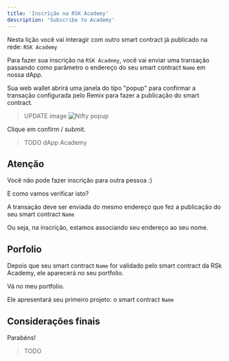 ---
title: 'Inscrição na RSK Academy'
description: 'Subscribe to Academy'
---

Nesta lição você vai interagir com outro smart contract já publicado na rede: `RSK Academy`

Para fazer sua inscrição na `RSK Academy`, 
você vai enviar uma transação passando como parâmetro o endereço do seu smart contract `Name`
em nossa dApp.

Sua web wallet abrirá uma janela do tipo "popup" para confirmar a transação configurada pelo Remix para fazer a publicação do smart contract.

> UPDATE image
![Nifty popup](/img/courses/dev/02/publish-on-rsk-testnet/image-25.png)

Clique em confirm / submit.

> TODO
dApp Academy

## Atenção

Você não pode fazer inscrição para outra pessoa :)

E como vamos verificar isto?

A transação deve ser enviada do mesmo endereço que fez a publicação do seu smart contract `Name`

Ou seja, na inscrição, estamos associando seu endereço ao seu nome.

## Porfolio

Depois que seu smart contract `Name` for validado pelo smart contract da RSk Academy, 
ele aparecerá no seu portfolio.

Vá no meu portfolio.

Ele apresentará seu primeiro projeto: o smart contract `Name`

## Considerações finais

Parabéns!

> TODO
